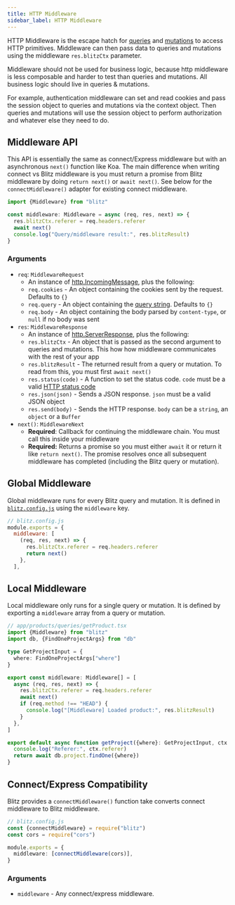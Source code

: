 ```yaml
---
title: HTTP Middleware
sidebar_label: HTTP Middleware
---
```


HTTP Middleware is the escape hatch for [queries](./query-definition.mdx) and [mutations](./mutation-definition.mdx) to access HTTP primitives. Middleware can then pass data to queries and mutations using the middleware `res.blitzCtx` parameter.

Middleware should not be used for business logic, because http middleware is less composable and harder to test than queries and mutations. All business logic should live in queries & mutations.

For example, authentication middleware can set and read cookies and pass the session object to queries and mutations via the context object. Then queries and mutations will use the session object to perform authorization and whatever else they need to do.

## Middleware API

This API is essentially the same as connect/Express middleware but with an asynchronous `next()` function like Koa. The main difference when writing connect vs Blitz middleware is you must return a promise from Blitz middleware by doing `return next()` or `await next()`. See below for the `connectMiddleware()` adapter for existing connect middleware.

```js
import {Middleware} from "blitz"

const middleware: Middleware = async (req, res, next) => {
  res.blitzCtx.referer = req.headers.referer
  await next()
  console.log("Query/middleware result:", res.blitzResult)
}
```

### Arguments

- `req`: `MiddlewareRequest`
  - An instance of [http.IncomingMessage](https://nodejs.org/api/http.html#http_class_http_incomingmessage), plus the following:
  - `req.cookies` - An object containing the cookies sent by the request. Defaults to `{}`
  - `req.query` - An object containing the [query string](https://en.wikipedia.org/wiki/Query_string). Defaults to `{}`
  - `req.body` - An object containing the body parsed by `content-type`, or `null` if no body was sent
- `res`: `MiddlewareResponse`
  - An instance of [http.ServerResponse](https://nodejs.org/api/http.html#http_class_http_serverresponse), plus the following:
  - `res.blitzCtx` - An object that is passed as the second argument to queries and mutations. This how how middleware communicates with the rest of your app
  - `res.blitzResult` - The returned result from a query or mutation. To read from this, you must first `await next()`
  - `res.status(code)` - A function to set the status code. `code` must be a valid [HTTP status code](https://en.wikipedia.org/wiki/List_of_HTTP_status_codes)
  - `res.json(json)` - Sends a JSON response. `json` must be a valid JSON object
  - `res.send(body)` - Sends the HTTP response. `body` can be a `string`, an `object` or a `Buffer`
- `next()`: `MiddlewareNext`
  - **Required**: Callback for continuing the middleware chain. You must call this inside your middleware
  - **Required:** Returns a promise so you must either `await` it or return it like `return next()`. The promise resolves once all subsequent middleware has completed (including the Blitz query or mutation).

## Global Middleware

Global middleware runs for every Blitz query and mutation. It is defined in [`blitz.config.js`](./blitz-config.mdx) using the `middleware` key.

```js
// blitz.config.js
module.exports = {
  middleware: [
    (req, res, next) => {
      res.blitzCtx.referer = req.headers.referer
      return next()
    },
  ],
```

## Local Middleware

Local middleware only runs for a single query or mutation. It is defined by exporting a `middleware` array from a query or mutation.

```ts
// app/products/queries/getProduct.tsx
import {Middleware} from "blitz"
import db, {FindOneProjectArgs} from "db"

type GetProjectInput = {
  where: FindOneProjectArgs["where"]
}

export const middleware: Middleware[] = [
  async (req, res, next) => {
    res.blitzCtx.referer = req.headers.referer
    await next()
    if (req.method !== "HEAD") {
      console.log("[Middleware] Loaded product:", res.blitzResult)
    }
  },
]

export default async function getProject({where}: GetProjectInput, ctx: Record<any, unknown> = {}) {
  console.log("Referer:", ctx.referer)
  return await db.project.findOne({where})
}
```

## Connect/Express Compatibility

Blitz provides a `connectMiddleware()` function take converts connect middleware to Blitz middleware.

```ts
// blitz.config.js
const {connectMiddleware} = require("blitz")
const cors = require("cors")

module.exports = {
  middleware: [connectMiddleware(cors)],
}
```

### Arguments

- `middleware` - Any connect/express middleware.
